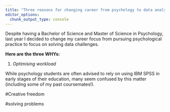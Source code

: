 ```yaml
---
title: "Three reasons for changing career from psychology to data analytics"
editor_options: 
  chunk_output_type: console
---
```


Despite having a Bachelor of Science and Master of Science in Psychology, last year I decided to change my career focus from pursuing psychological practice to focus on solving data challenges.

**Here are the three WHYs:**

1.  *Optimising workload*

While psychology students are often advised to rely on using IBM SPSS in early stages of their education, many seem confused by this matter (including some of my past coursemates!).

#Creative freedom

#solving problems

